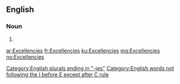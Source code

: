 {{also|excellencies}}
==English==

===Noun===
{{head|en|plural}}

# {{plural of|Excellency|lang=en}}

[[Category:English plurals ending in "-ies"]]
[[Category:English words not following the I before E except after C rule]]

[[ar:Excellencies]]
[[fr:Excellencies]]
[[ku:Excellencies]]
[[mg:Excellencies]]
[[no:Excellencies]]